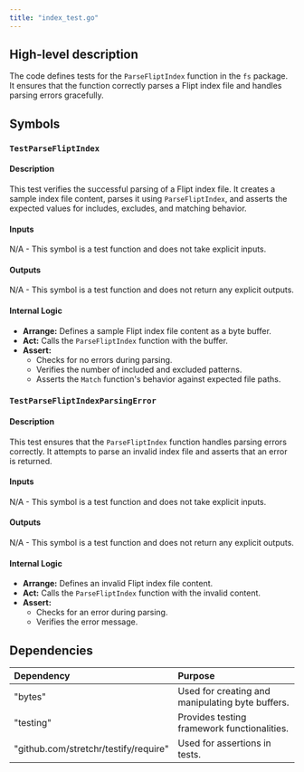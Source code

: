 ```yaml
---
title: "index_test.go"
---
```


## High-level description
The code defines tests for the `ParseFliptIndex` function in the `fs` package. It ensures that the function correctly parses a Flipt index file and handles parsing errors gracefully.

## Symbols
### `TestParseFliptIndex`
#### Description
This test verifies the successful parsing of a Flipt index file. It creates a sample index file content, parses it using `ParseFliptIndex`, and asserts the expected values for includes, excludes, and matching behavior.

#### Inputs
N/A - This symbol is a test function and does not take explicit inputs.

#### Outputs
N/A - This symbol is a test function and does not return any explicit outputs.

#### Internal Logic
- **Arrange:** Defines a sample Flipt index file content as a byte buffer.
- **Act:** Calls the `ParseFliptIndex` function with the buffer.
- **Assert:**
    - Checks for no errors during parsing.
    - Verifies the number of included and excluded patterns.
    - Asserts the `Match` function's behavior against expected file paths.

### `TestParseFliptIndexParsingError`
#### Description
This test ensures that the `ParseFliptIndex` function handles parsing errors correctly. It attempts to parse an invalid index file and asserts that an error is returned.

#### Inputs
N/A - This symbol is a test function and does not take explicit inputs.

#### Outputs
N/A - This symbol is a test function and does not return any explicit outputs.

#### Internal Logic
- **Arrange:** Defines an invalid Flipt index file content.
- **Act:** Calls the `ParseFliptIndex` function with the invalid content.
- **Assert:**
    - Checks for an error during parsing.
    - Verifies the error message.

## Dependencies
| Dependency | Purpose |
|:-----------|:--------|
| "bytes" | Used for creating and manipulating byte buffers. |
| "testing" | Provides testing framework functionalities. |
| "github.com/stretchr/testify/require" | Used for assertions in tests. |

